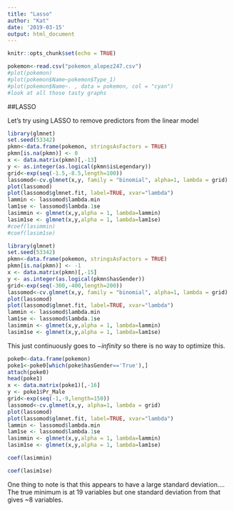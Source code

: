 ```yaml
---
title: "Lasso"
author: "Kat"
date: '2019-03-15'
output: html_document
---
```


```r
knitr::opts_chunk$set(echo = TRUE)
```

```r
pokemon<-read.csv("pokemon_alopez247.csv")
#plot(pokemon)
#plot(pokemon$Name~pokemon$Type_1)
#plot(pokemon$Name~. , data = pokemon, col = "cyan")
#look at all those tasty graphs
```

##LASSO

Let's try using LASSO to remove predictors from the linear model



```r
library(glmnet)
set.seed(53342)
pkmn<-data.frame(pokemon, stringsAsFactors = TRUE)
pkmn[is.na(pkmn)] <- 0
x <- data.matrix(pkmn)[,-13]
y <- as.integer(as.logical(pkmn$isLegendary))
grid<-exp(seq(-1.5,-8.5,length=100))
lassomod<-cv.glmnet(x,y, family = "binomial", alpha=1, lambda = grid)
plot(lassomod)
plot(lassomod$glmnet.fit, label=TRUE, xvar="lambda")
lammin <- lassomod$lambda.min
lam1se <- lassomod$lambda.1se
lasimmin <- glmnet(x,y,alpha = 1, lambda=lammin)
lasim1se <- glmnet(x,y,alpha = 1, lambda=lam1se)
#coef(lasimmin)
#coef(lasim1se)
```



```r
library(glmnet)
set.seed(53342)
pkmn<-data.frame(pokemon, stringsAsFactors = TRUE)
pkmn[is.na(pkmn)] <- -1
x <- data.matrix(pkmn)[,-15]
y <- as.integer(as.logical(pkmn$hasGender))
grid<-exp(seq(-300,-400,length=200))
lassomod<-cv.glmnet(x,y, family = "binomial", alpha=1, lambda = grid)
plot(lassomod)
plot(lassomod$glmnet.fit, label=TRUE, xvar="lambda")
lammin <- lassomod$lambda.min
lam1se <- lassomod$lambda.1se
lasimmin <- glmnet(x,y,alpha = 1, lambda=lammin)
lasim1se <- glmnet(x,y,alpha = 1, lambda=lam1se)
```

This just continuously goes to $-infinity$ so there is no way to optimize this.


```r
poke0<-data.frame(pokemon)
poke1<-poke0[which(poke$hasGender=='True'),]
attach(poke0)
head(poke1)
x <- data.matrix(poke1)[,-16]
y <- poke1$Pr_Male
grid<-exp(seq(-1,-9,length=150))
lassomod<-cv.glmnet(x,y, alpha=1, lambda = grid)
plot(lassomod)
plot(lassomod$glmnet.fit, label=TRUE, xvar="lambda")
lammin <- lassomod$lambda.min
lam1se <- lassomod$lambda.1se
lasimmin <- glmnet(x,y,alpha = 1, lambda=lammin)
lasim1se <- glmnet(x,y,alpha = 1, lambda=lam1se)
```

```r
coef(lasimmin)
```

```r
coef(lasim1se)
```

One thing to note is that this appears to have a large standard deviation.... The true minimum is at 19 variables but one standard deviation from that gives ~8 variables.

